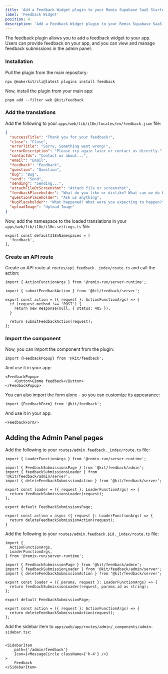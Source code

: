 ```yaml
---
title: 'Add a Feedback Widget plugin to your Remix Supabase SaaS Starter kit'
label: 'Feedback Widget'
position: 4
description: 'Add a Feedback Widget plugin to your Remix Supabase SaaS Starter kit'
---
```


The feedback plugin allows you to add a feedback widget to your app. Users can provide feedback on your app, and you can view and manage feedback submissions in the admin panel.

### Installation

Pull the plugin from the main repository:

```
npx @makerkit/cli@latest plugins install feedback
```

Now, install the plugin from your main app:

```
pnpm add --filter web @kit/feedback
```

### Add the translations

Add the following to your `apps/web/lib/i18n/locales/en/feedback.json` file:

```json title="apps/web/lib/i18n/locales/en/feedback.json"
{
  "successTitle": "Thank you for your feedback!",
  "close": "Close",
  "errorTitle": "Sorry, Something went wrong!",
  "errorDescription": "Please try again later or contact us directly.",
  "contactUs": "Contact us about...",
  "email": "Email",
  "feedback": "Feedback",
  "question": "Question",
  "bug": "Bug",
  "send": "Send",
  "sending": "Sending...",
  "attachFileOrScreenshot": "Attach file or screenshot",
  "feedbackPlaceholder": "What do you like or dislike? What can we do better?",
  "questionPlaceholder": "Ask us anything",
  "bugPlaceholder": "What happened? What were you expecting to happen?",
  "uploadImage": "Upload Image"
}
```

Now, add the namespace to the loaded translations in your `apps/web/lib/i18n/i18n.settings.ts` file:

```tsx title="apps/web/lib/i18n/i18n.settings.ts"
export const defaultI18nNamespaces = [
  'feedback',
];
```

### Create an API route

Create an API route at `routes/api.feedback._index/route.ts` and call the action:

```tsx
import { ActionFunctionArgs } from '@remix-run/server-runtime';

import { submitFeedbackAction } from '@kit/feedback/server';

export const action = ({ request }: ActionFunctionArgs) => {
  if (request.method !== 'POST') {
    return new Response(null, { status: 405 });
  }

  return submitFeedbackAction(request);
};
```

### Import the component

Now, you can import the component from the plugin:

```tsx
import {FeedbackPopup} from '@kit/feedback';
```

And use it in your app:

```tsx
<FeedbackPopup>
    <Button>Gimme feedback</Button>
</FeedbackPopup>
```

You can also import the form alone - so you can customize its appearance:

```tsx
import {FeedbackForm} from '@kit/feedback';
```

And use it in your app:

```tsx
<FeedbackForm/>
```

## Adding the Admin Panel pages

Add the following to your `routes/admin.feedback._index/route.ts` file:

```tsx
import { LoaderFunctionArgs } from '@remix-run/server-runtime';

import { FeedbackSubmissionsPage } from '@kit/feedback/admin';
import { feedbackSubmissionsLoader } from '@kit/feedback/admin/server';
import { deleteFeedbackSubmissionAction } from '@kit/feedback/server';

export const loader = ({ request }: LoaderFunctionArgs) => {
  return feedbackSubmissionsLoader(request);
};

export default FeedbackSubmissionsPage;

export const action = async ({ request }: LoaderFunctionArgs) => {
  return deleteFeedbackSubmissionAction(request);
}
```

Add the following to your `routes/admin.feedback.$id._index/route.ts` file:

```tsx
import {
  ActionFunctionArgs,
  LoaderFunctionArgs,
} from '@remix-run/server-runtime';

import { FeedbackSubmissionPage } from '@kit/feedback/admin';
import { feedbackSubmissionLoader } from '@kit/feedback/admin/server';
import { deleteFeedbackSubmissionAction } from '@kit/feedback/server';

export const loader = ({ params, request }: LoaderFunctionArgs) => {
  return feedbackSubmissionLoader(request, params.id as string);
};

export default FeedbackSubmissionPage;

export const action = ({ request }: ActionFunctionArgs) => {
  return deleteFeedbackSubmissionAction(request);
};
```

Add the sidebar item to `apps/web/app/routes/admin/_components/admin-sidebar.tsx`:

```tsx

<SidebarItem
    path={'/admin/feedback'}
    Icon={<MessageCircle className={'h-4'} />}
>
    Feedback
</SidebarItem>
```
